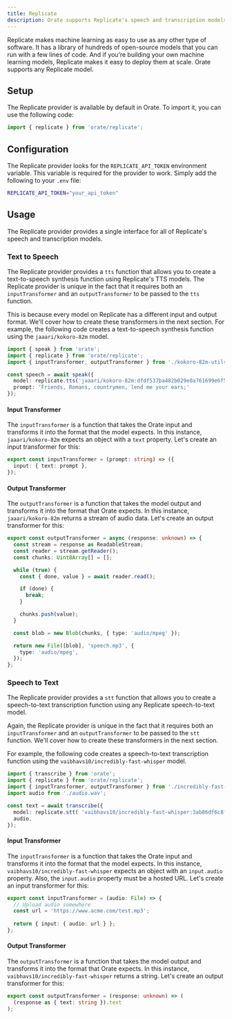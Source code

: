 ```yaml
---
title: Replicate
description: Orate supports Replicate's speech and transcription models.
---
```



Replicate makes machine learning as easy to use as any other type of software. It has a library of hundreds of open-source models that you can run with a few lines of code. And if you’re building your own machine learning models, Replicate makes it easy to deploy them at scale. Orate supports any Replicate model.

## Setup

The Replicate provider is available by default in Orate. To import it, you can use the following code:

```ts
import { replicate } from 'orate/replicate';
```

## Configuration

The Replicate provider looks for the `REPLICATE_API_TOKEN` environment variable. This variable is required for the provider to work. Simply add the following to your `.env` file:

```bash
REPLICATE_API_TOKEN="your_api_token"
```

## Usage

The Replicate provider provides a single interface for all of Replicate's speech and transcription models.

### Text to Speech

The Replicate provider provides a `tts` function that allows you to create a text-to-speech synthesis function using Replicate's TTS models. The Replicate provider is unique in the fact that it requires both an `inputTransformer` and an `outputTransformer` to be passed to the `tts` function.

This is because every model on Replicate has a different input and output format. We'll cover how to create these transformers in the next section. For example, the following code creates a text-to-speech synthesis function using the `jaaari/kokoro-82m` model.

```ts
import { speak } from 'orate';
import { replicate } from 'orate/replicate';
import { inputTransformer, outputTransformer } from './kokoro-82m-utils';

const speech = await speak({
  model: replicate.tts('jaaari/kokoro-82m:dfdf537ba482b029e0a761699e6f55e9162cfd159270bfe0e44857caa5f275a6', inputTransformer, outputTransformer),
  prompt: 'Friends, Romans, countrymen, lend me your ears;'
});
```

#### Input Transformer

The `inputTransformer` is a function that takes the Orate input and transforms it into the format that the model expects. In this instance, `jaaari/kokoro-82m` expects an object with a `text` property. Let's create an input transformer for this:

```ts title="kokoro-82m-utils.ts"
export const inputTransformer = (prompt: string) => ({
  input: { text: prompt },
});
```

#### Output Transformer

The `outputTransformer` is a function that takes the model output and transforms it into the format that Orate expects. In this instance, `jaaari/kokoro-82m` returns a stream of audio data. Let's create an output transformer for this:

```ts title="kokoro-82m-utils.ts"
export const outputTransformer = async (response: unknown) => {
  const stream = response as ReadableStream;
  const reader = stream.getReader();
  const chunks: Uint8Array[] = [];

  while (true) {
    const { done, value } = await reader.read();

    if (done) {
      break;
    }

    chunks.push(value);
  }

  const blob = new Blob(chunks, { type: 'audio/mpeg' });

  return new File([blob], 'speech.mp3', {
    type: 'audio/mpeg',
  });
};
```

### Speech to Text

The Replicate provider provides a `stt` function that allows you to create a speech-to-text transcription function using any Replicate speech-to-text model.

Again, the Replicate provider is unique in the fact that it requires both an `inputTransformer` and an `outputTransformer` to be passed to the `stt` function. We'll cover how to create these transformers in the next section.

For example, the following code creates a speech-to-text transcription function using the `vaibhavs10/incredibly-fast-whisper` model.

```ts
import { transcribe } from 'orate';
import { replicate } from 'orate/replicate';
import { inputTransformer, outputTransformer } from './incredibly-fast-whisper-utils';
import audio from './audio.wav';

const text = await transcribe({
  model: replicate.stt( 'vaibhavs10/incredibly-fast-whisper:3ab86df6c8f54c11309d4d1f930ac292bad43ace52d10c80d87eb258b3c9f79c', inputTransformer, outputTransformer),
  audio,
});
```

#### Input Transformer

The `inputTransformer` is a function that takes the Orate input and transforms it into the format that the model expects. In this instance, `vaibhavs10/incredibly-fast-whisper` expects an object with an `input.audio` property. Also, the `input.audio` property must be a hosted URL. Let's create an input transformer for this:

```ts title="incredibly-fast-whisper-utils.ts"
export const inputTransformer = (audio: File) => {
  // Upload audio somewhere
  const url = 'https://www.acme.com/test.mp3';
  
  return { input: { audio: url } };
};
```

#### Output Transformer

The `outputTransformer` is a function that takes the model output and transforms it into the format that Orate expects. In this instance, `vaibhavs10/incredibly-fast-whisper` returns a string. Let's create an output transformer for this:

```ts title="incredibly-fast-whisper-utils.ts"
export const outputTransformer = (response: unknown) => (
  (response as { text: string }).text
);
```
